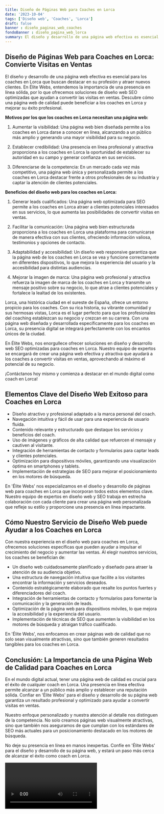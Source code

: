 ```yaml
---
title: Diseño de Páginas Web para Coaches en Lorca
date: '2023-10-04'
tags: ['Diseño web', 'Coaches', 'Lorca']
draft: false
banner : diseño_paginas_web_coaches
fondoBanner : diseño_pagina_web_lorca
summary: El diseño y desarrollo de una página web efectiva es esencial para los coaches en Lorca que buscan destacar en su profesión y atraer nuevos clientes. En Élite Webs, entendemos la importancia de una presencia en línea sólida, por lo que ofrecemos soluciones de diseño web SEO optimizadas que ayudan a convertir las visitas en ventas. Descubre cómo una página web de calidad puede beneficiar a los coaches en Lorca y mejorar su éxito profesional.
---
```


## Diseño de Páginas Web para Coaches en Lorca: Convierte Visitas en Ventas

El diseño y desarrollo de una página web efectiva es esencial para los coaches en Lorca que buscan destacar en su profesión y atraer nuevos clientes. En Élite Webs, entendemos la importancia de una presencia en línea sólida, por lo que ofrecemos soluciones de diseño web SEO optimizadas que ayudan a convertir las visitas en ventas. Descubre cómo una página web de calidad puede beneficiar a los coaches en Lorca y mejorar su éxito profesional.

**Motivos por los que los coaches en Lorca necesitan una página web:**

1. Aumentar la visibilidad: Una página web bien diseñada permite a los coaches en Lorca darse a conocer en línea, alcanzando a un público más amplio y generando una mayor visibilidad para su negocio.

2. Establecer credibilidad: Una presencia en línea profesional y atractiva proporciona a los coaches en Lorca la oportunidad de establecer su autoridad en su campo y generar confianza en sus servicios.

3. Diferenciarse de la competencia: En un mercado cada vez más competitivo, una página web única y personalizada permite a los coaches en Lorca destacar frente a otros profesionales de su industria y captar la atención de clientes potenciales.

**Beneficios del diseño web para los coaches en Lorca:**

1. Generar leads cualificados: Una página web optimizada para SEO permite a los coaches en Lorca atraer a clientes potenciales interesados en sus servicios, lo que aumenta las posibilidades de convertir visitas en ventas.

2. Facilitar la comunicación: Una página web bien estructurada proporciona a los coaches en Lorca una plataforma para comunicarse de manera efectiva con sus clientes, ofreciendo información valiosa, testimonios y opciones de contacto.

3. Adaptabilidad y accesibilidad: Un diseño web responsive garantiza que la página web de los coaches en Lorca se vea y funcione correctamente en diferentes dispositivos, lo que mejora la experiencia del usuario y la accesibilidad para distintas audiencias.

4. Mejorar la imagen de marca: Una página web profesional y atractiva refuerza la imagen de marca de los coaches en Lorca y transmite un mensaje positivo sobre su negocio, lo que atrae a clientes potenciales y fortalece la lealtad de los existentes.

Lorca, una histórica ciudad en el sureste de España, ofrece un entorno propicio para los coaches. Con su rica historia, su vibrante comunidad y sus hermosas vistas, Lorca es el lugar perfecto para que los profesionales del coaching establezcan su negocio y crezcan en su carrera. Con una página web diseñada y desarrollada específicamente para los coaches en Lorca, su presencia digital se integrará perfectamente con los encantos únicos de la ciudad.

En Élite Webs, nos enorgullece ofrecer soluciones en diseño y desarrollo web SEO optimizadas para coaches en Lorca. Nuestro equipo de expertos se encargará de crear una página web efectiva y atractiva que ayudará a los coaches a convertir visitas en ventas, aprovechando al máximo el potencial de su negocio.

¡Contáctanos hoy mismo y comienza a destacar en el mundo digital como coach en Lorca!

<GifSeo />

<Cta />

## Elementos Clave del Diseño Web Exitoso para Coaches en Lorca

- Diseño atractivo y profesional adaptado a la marca personal del coach.
- Navegación intuitiva y fácil de usar para una experiencia de usuario fluida.
- Contenido relevante y estructurado que destaque los servicios y beneficios del coach.
- Uso de imágenes y gráficos de alta calidad que refuercen el mensaje y cautiven al visitante.
- Integración de herramientas de contacto y formularios para captar leads y clientes potenciales.
- Optimización para dispositivos móviles, garantizando una visualización óptima en smartphones y tablets.
- Implementación de estrategias de SEO para mejorar el posicionamiento en los motores de búsqueda.

En 'Élite Webs' nos especializamos en el diseño y desarrollo de páginas web para coaches en Lorca que incorporan todos estos elementos clave. Nuestro equipo de expertos en diseño web y SEO trabaja en estrecha colaboración con cada cliente para crear una página web personalizada que refleje su estilo y proporcione una presencia en línea impactante.

## Cómo Nuestro Servicio de Diseño Web puede Ayudar a los Coaches en Lorca

Con nuestra experiencia en el diseño web para coaches en Lorca, ofrecemos soluciones específicas que pueden ayudar a impulsar el crecimiento del negocio y aumentar las ventas. Al elegir nuestros servicios, los coaches se benefician de:

- Un diseño web cuidadosamente planificado y diseñado para atraer la atención de su audiencia objetivo.
- Una estructura de navegación intuitiva que facilite a los visitantes encontrar la información y servicios deseados.
- Contenido estratégicamente elaborado que resalte los puntos fuertes y diferenciadores del coach.
- Integración de herramientas de contacto y formularios para fomentar la comunicación y la generación de leads.
- Optimización de la página web para dispositivos móviles, lo que mejora la accesibilidad y la experiencia del usuario.
- Implementación de técnicas de SEO que aumenten la visibilidad en los motores de búsqueda y atraigan tráfico cualificado.

En 'Élite Webs', nos enfocamos en crear páginas web de calidad que no solo sean visualmente atractivas, sino que también generen resultados tangibles para los coaches en Lorca.

## Conclusión: La Importancia de una Página Web de Calidad para Coaches en Lorca

En el mundo digital actual, tener una página web de calidad es crucial para el éxito de cualquier coach en Lorca. Una presencia en línea efectiva permite alcanzar a un público más amplio y establecer una reputación sólida. Confiar en 'Élite Webs' para el diseño y desarrollo de su página web garantiza un resultado profesional y optimizado para ayudar a convertir visitas en ventas.

Nuestro enfoque personalizado y nuestra atención al detalle nos distinguen de la competencia. No solo creamos páginas web visualmente atractivas, sino que también nos aseguramos de que cumplan con los estándares de SEO más actuales para un posicionamiento destacado en los motores de búsqueda.

No deje su presencia en línea en manos inexpertas. Confíe en 'Élite Webs' para el diseño y desarrollo de su página web, y estará un paso más cerca de alcanzar el éxito como coach en Lorca.

<Video />

<CtaBot job='Coaches' city='Lorca'/>

<Gmaps query='Lorca+españa+maps' />